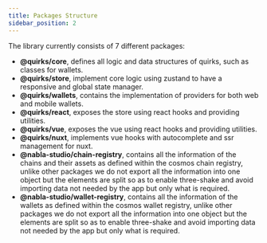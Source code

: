 ```yaml
---
title: Packages Structure
sidebar_position: 2
---
```


The library currently consists of 7 different packages:

- **@quirks/core**, defines all logic and data structures of quirks, such as classes for wallets.
- **@quirks/store**, implement core logic using zustand to have a responsive and global state manager.
- **@quirks/wallets**, contains the implementation of providers for both web and mobile wallets.
- **@quirks/react**, exposes the store using react hooks and providing utilities.
- **@quirks/vue**, exposes the vue using react hooks and providing utilities.
- **@quirks/nuxt**, implements vue hooks with autocomplete and ssr management for nuxt.
- **@nabla-studio/chain-registry**, contains all the information of the chains and their assets as defined within the cosmos chain registry, unlike other packages we do not export all the information into one object but the elements are split so as to enable three-shake and avoid importing data not needed by the app but only what is required.
- **@nabla-studio/wallet-registry**, contains all the information of the wallets as defined within the cosmos wallet registry, unlike other packages we do not export all the information into one object but the elements are split so as to enable three-shake and avoid importing data not needed by the app but only what is required.
